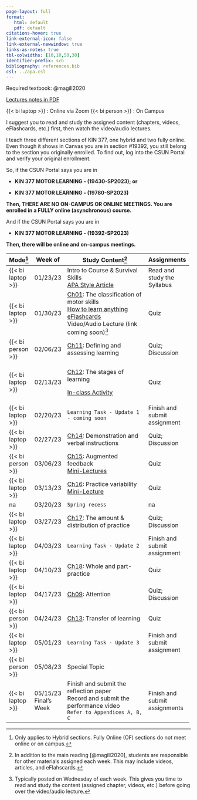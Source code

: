 ```yaml
---
page-layout: full
format: 
   html: default
   pdf: default
citations-hover: true
link-external-icon: false
link-external-newwindow: true
links-as-notes: true
tbl-colwidths: [10,10,50,30]
identifier-prefix: sch
bibliography: references.bib
csl: ../apa.csl
---
```


Required textbook: @magill2020

[Lectures notes in PDF](https://mycsunemail-my.sharepoint.com/:f:/g/personal/ovande_furtado_csun_edu/Ev6ETvvCJWBKjDvloNKf4eUBh_daD-cgTZsITXFjmVaJwA?e=xEtHUv)

{{< bi laptop >}} : Online via Zoom {{< bi person >}} : On Campus

::: callout-important
I suggest you to read and study the assigned content (chapters, videos, eFlashcards, etc.) first, then watch the video/audio lectures.
:::

::: callout-warning
I teach three different sections of KIN 377, one hybrid and two fully online. Even though it shows in Canvas you are in section #19392, you still belong to the section you originally enrolled. To find out, log into the CSUN Portal and verify your original enrollment.

So, if the CSUN Portal says you are in 

-   **KIN 377 MOTOR LEARNING - (19430-SP2023); or**

-   **KIN 377 MOTOR LEARNING - (19780-SP2023)**

**Then, THERE ARE NO ON-CAMPUS OR ONLINE MEETINGS. You are enrolled in a FULLY online (asynchronous) course.**

And if the CSUN Portal says you are in

-   **KIN 377 MOTOR LEARNING - (19392-SP2023)**

**Then, there will be online and on-campus meetings.**
:::

+-------------------+--------------+-------------------------------------------------------------------------------------------------------------------------------------------------------------------------------------+-------------------------------+
| Mode[^1]          | Week of      | Study Content[^2]                                                                                                                                                                   | Assignments                   |
+===================+==============+=====================================================================================================================================================================================+===============================+
| {{< bi laptop >}} | 01/23/23     | Intro to Course & Survival Skills\                                                                                                                                                  | Read and study the Syllabus   |
|                   |              | [APA Style Article](https://drfurtado.github.io/site/blog/posts/apa-citation-basics/)                                                                                               |                               |
+-------------------+--------------+-------------------------------------------------------------------------------------------------------------------------------------------------------------------------------------+-------------------------------+
| {{< bi laptop >}} | 01/30/23     | [Ch01](https://mycsunemail-my.sharepoint.com/:f:/g/personal/ovande_furtado_csun_edu/Ev6ETvvCJWBKjDvloNKf4eUBh_daD-cgTZsITXFjmVaJwA?e=xEtHUv): The classification of motor skills\   | Quiz                          |
|                   |              | [How to learn anything](https://youtu.be/5MgBikgcWnY)\                                                                                                                              |                               |
|                   |              | [eFlashcards](https://quizlet.com/_zs84k?x=1jqt&i=dj5)\                                                                                                                             |                               |
|                   |              | Video/Audio Lecture (link coming soon)[^3]                                                                                                                                          |                               |
+-------------------+--------------+-------------------------------------------------------------------------------------------------------------------------------------------------------------------------------------+-------------------------------+
| {{< bi person >}} | 02/06/23     | [Ch11](https://mycsunemail-my.sharepoint.com/:f:/g/personal/ovande_furtado_csun_edu/Ev6ETvvCJWBKjDvloNKf4eUBh_daD-cgTZsITXFjmVaJwA?e=xEtHUv): Defining and assessing learning       | Quiz; Discussion              |
+-------------------+--------------+-------------------------------------------------------------------------------------------------------------------------------------------------------------------------------------+-------------------------------+
| {{< bi laptop >}} | 02/13/23     | [Ch12](https://mycsunemail-my.sharepoint.com/:f:/g/personal/ovande_furtado_csun_edu/Ev6ETvvCJWBKjDvloNKf4eUBh_daD-cgTZsITXFjmVaJwA?e=xEtHUv): The stages of learning                | Quiz                          |
|                   |              |                                                                                                                                                                                     |                               |
|                   |              | [In-class Activity](https://mycsunemail-my.sharepoint.com/:w:/g/personal/ovande_furtado_csun_edu/EeT9iGnQVtZNhHxSsvjuLpAB7Pb3h4avxAw6-WE2YYAVjA?e=bezgXP)                           |                               |
+-------------------+--------------+-------------------------------------------------------------------------------------------------------------------------------------------------------------------------------------+-------------------------------+
| {{< bi laptop >}} | 02/20/23     | `Learning Task - Update 1 - coming soon`                                                                                                                                            | Finish and submit assignment  |
+-------------------+--------------+-------------------------------------------------------------------------------------------------------------------------------------------------------------------------------------+-------------------------------+
| {{< bi laptop >}} | 02/27/23     | [Ch14](https://mycsunemail-my.sharepoint.com/:f:/g/personal/ovande_furtado_csun_edu/Ev6ETvvCJWBKjDvloNKf4eUBh_daD-cgTZsITXFjmVaJwA?e=xEtHUv): Demonstration and verbal instructions | Quiz; Discussion              |
+-------------------+--------------+-------------------------------------------------------------------------------------------------------------------------------------------------------------------------------------+-------------------------------+
| {{< bi person >}} | 03/06/23     | [Ch15](https://mycsunemail-my.sharepoint.com/:f:/g/personal/ovande_furtado_csun_edu/Ev6ETvvCJWBKjDvloNKf4eUBh_daD-cgTZsITXFjmVaJwA?e=xEtHUv): Augmented feedback\                   | Quiz                          |
|                   |              | [Mini-Lectures](https://canvas.csun.edu/courses/129516/discussion_topics/1581354)                                                                                                   |                               |
+-------------------+--------------+-------------------------------------------------------------------------------------------------------------------------------------------------------------------------------------+-------------------------------+
| {{< bi laptop >}} | 03/13/23     | [Ch16](https://mycsunemail-my.sharepoint.com/:f:/g/personal/ovande_furtado_csun_edu/Ev6ETvvCJWBKjDvloNKf4eUBh_daD-cgTZsITXFjmVaJwA?e=xEtHUv): Practice variability\                 | Quiz                          |
|                   |              | [Mini-Lecture](https://canvas.csun.edu/courses/129516/discussion_topics/1584152)                                                                                                    |                               |
+-------------------+--------------+-------------------------------------------------------------------------------------------------------------------------------------------------------------------------------------+-------------------------------+
| na                | 03/20/23     | `Spring recess`                                                                                                                                                                     | na                            |
+-------------------+--------------+-------------------------------------------------------------------------------------------------------------------------------------------------------------------------------------+-------------------------------+
| {{< bi laptop >}} | 03/27/23     | [Ch17](https://mycsunemail-my.sharepoint.com/:f:/g/personal/ovande_furtado_csun_edu/Ev6ETvvCJWBKjDvloNKf4eUBh_daD-cgTZsITXFjmVaJwA?e=xEtHUv): The amount & distribution of practice | Quiz; Discussion              |
+-------------------+--------------+-------------------------------------------------------------------------------------------------------------------------------------------------------------------------------------+-------------------------------+
| {{< bi laptop >}} | 04/03/23     | `Learning Task - Update 2`                                                                                                                                                          | Finish and submit assignment  |
+-------------------+--------------+-------------------------------------------------------------------------------------------------------------------------------------------------------------------------------------+-------------------------------+
| {{< bi laptop >}} | 04/10/23     | [Ch18](https://mycsunemail-my.sharepoint.com/:f:/g/personal/ovande_furtado_csun_edu/Ev6ETvvCJWBKjDvloNKf4eUBh_daD-cgTZsITXFjmVaJwA?e=xEtHUv): Whole and part-practice               | Quiz                          |
+-------------------+--------------+-------------------------------------------------------------------------------------------------------------------------------------------------------------------------------------+-------------------------------+
| {{< bi laptop >}} | 04/17/23     | [Ch09](https://mycsunemail-my.sharepoint.com/:f:/g/personal/ovande_furtado_csun_edu/Ev6ETvvCJWBKjDvloNKf4eUBh_daD-cgTZsITXFjmVaJwA?e=xEtHUv): Attention                             | Quiz; Discussion              |
+-------------------+--------------+-------------------------------------------------------------------------------------------------------------------------------------------------------------------------------------+-------------------------------+
| {{< bi person >}} | 04/24/23     | [Ch13](https://mycsunemail-my.sharepoint.com/:f:/g/personal/ovande_furtado_csun_edu/Ev6ETvvCJWBKjDvloNKf4eUBh_daD-cgTZsITXFjmVaJwA?e=xEtHUv): Transfer of learning                  | Quiz                          |
+-------------------+--------------+-------------------------------------------------------------------------------------------------------------------------------------------------------------------------------------+-------------------------------+
| {{< bi laptop >}} | 05/01/23     | `Learning Task - Update 3`                                                                                                                                                          | Finish and submit assignment  |
+-------------------+--------------+-------------------------------------------------------------------------------------------------------------------------------------------------------------------------------------+-------------------------------+
| {{< bi person >}} | 05/08/23     | Special Topic                                                                                                                                                                       |                               |
+-------------------+--------------+-------------------------------------------------------------------------------------------------------------------------------------------------------------------------------------+-------------------------------+
| {{< bi laptop >}} | 05/15/23\    | Finish and submit the reflection paper\                                                                                                                                             | Finish and submit assignments |
|                   | Final's Week | Record and submit the performance video\                                                                                                                                            |                               |
|                   |              | `Refer to Appendices A, B, C`                                                                                                                                                       |                               |
+-------------------+--------------+-------------------------------------------------------------------------------------------------------------------------------------------------------------------------------------+-------------------------------+

[^1]: Only applies to Hybrid sections. Fully Online (OF) sections do not meet online or on campus.

[^2]: In addition to the main reading [@magill2020], students are responsible for other materials assigned each week. This may include videos, articles, and eFlahscards.

[^3]: Typically posted on Wednesday of each week. This gives you time to read and study the content (assigned chapter, videos, etc.) before going over the video/audio lecture.
